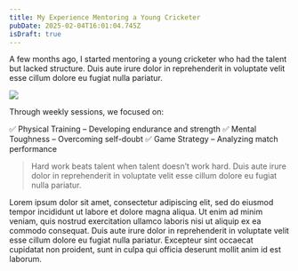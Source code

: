 ```yaml
---
title: My Experience Mentoring a Young Cricketer
pubDate: 2025-02-04T16:01:04.745Z
isDraft: true
---
```


A few months ago, I started mentoring a young cricketer who had the talent but lacked structure. Duis aute irure dolor in reprehenderit in voluptate velit esse cillum dolore eu fugiat nulla pariatur.

![](/images/cricketer.jpeg)

Through weekly sessions, we focused on:

✅ Physical Training – Developing endurance and strength
✅ Mental Toughness – Overcoming self-doubt
✅ Game Strategy – Analyzing match performance

<Blockquote author="Tim Notke">
  Hard work beats talent when talent doesn’t work hard. Duis aute irure dolor in
  reprehenderit in voluptate velit esse cillum dolore eu fugiat nulla pariatur.
</Blockquote>

Lorem ipsum dolor sit amet, consectetur adipiscing elit, sed do eiusmod tempor incididunt ut labore et dolore magna aliqua. Ut enim ad minim veniam, quis nostrud exercitation ullamco laboris nisi ut aliquip ex ea commodo consequat. Duis aute irure dolor in reprehenderit in voluptate velit esse cillum dolore eu fugiat nulla pariatur. Excepteur sint occaecat cupidatat non proident, sunt in culpa qui officia deserunt mollit anim id est laborum.
